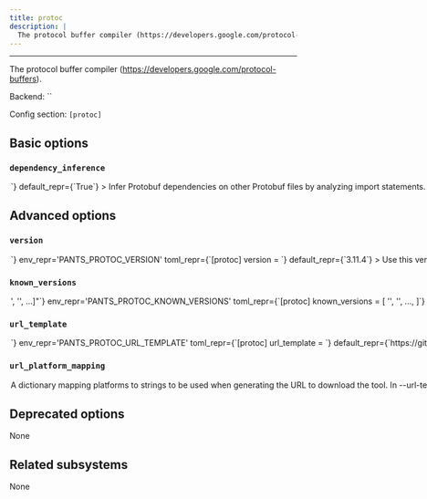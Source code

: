 ```yaml
---
title: protoc
description: |
  The protocol buffer compiler (https://developers.google.com/protocol-buffers).
---
```



---

The protocol buffer compiler (https://developers.google.com/protocol-buffers).

Backend: <span className="color--primary">``</span>

Config section: <span className="color--primary">`[protoc]`</span>

<span className={styles.options}>

## Basic options

### `dependency_inference`

<Option
  cli_repr={`--[no-]protoc-dependency-inference`}
  env_repr='PANTS_PROTOC_DEPENDENCY_INFERENCE'
  toml_repr={`[protoc]
dependency_inference = <bool>`}
  default_repr={`True`}
>

Infer Protobuf dependencies on other Protobuf files by analyzing import statements.

</Option>

## Advanced options

### `version`

<Option
  cli_repr={`--protoc-version=<str>`}
  env_repr='PANTS_PROTOC_VERSION'
  toml_repr={`[protoc]
version = <str>`}
  default_repr={`3.11.4`}
>

Use this version of protoc.

</Option>

### `known_versions`

<Option
  cli_repr={`--protoc-known-versions="['<str>', '<str>', ...]"`}
  env_repr='PANTS_PROTOC_KNOWN_VERSIONS'
  toml_repr={`[protoc]
known_versions = [
    '<str>',
    '<str>',
    ...,
]`}
  default_repr={`[\n  "3.11.4|darwin|8c6af11e1058efe953830ecb38324c0e0fd2fb67df3891896d138c535932e7db|2482119",\n  "3.11.4|linux |6d0f18cd84b918c7b3edd0203e75569e0c8caecb1367bbbe409b45e28514f5be|1591191"\n]`}
>

Known versions to verify downloads against.

Each element is a pipe-separated string of `version|platform|sha256|length`, where:

- `version` is the version string
- `platform` is one of [darwin,linux],
- `sha256` is the 64-character hex representation of the expected sha256
  digest of the download file, as emitted by `shasum -a 256`
- `length` is the expected length of the download file in bytes

E.g., `3.1.2|darwin|6d0f18cd84b918c7b3edd0203e75569e0c7caecb1367bbbe409b44e28514f5be|42813`.

Values are space-stripped, so pipes can be indented for readability if necessary.

</Option>

### `url_template`

<Option
  cli_repr={`--protoc-url-template=<str>`}
  env_repr='PANTS_PROTOC_URL_TEMPLATE'
  toml_repr={`[protoc]
url_template = <str>`}
  default_repr={`https://github.com/protocolbuffers/protobuf/releases/download/v{version}/protoc-{version}-{platform}-x86_64.zip`}
>

URL to download the tool, either as a single binary file or a compressed file (e.g. zip file). You can change this to point to your own hosted file, e.g. to work with proxies.

Use `{version}` to have the value from --version substituted, and `{platform}` to have a value from --url-platform-mapping substituted in, depending on the current platform. For example, https://github.com/.../protoc-&#123;version&#125;-&#123;platform&#125;.zip.

</Option>

### `url_platform_mapping`

<Option
  cli_repr={`--protoc-url-platform-mapping="{'key1': val1, 'key2': val2, ...}"`}
  env_repr='PANTS_PROTOC_URL_PLATFORM_MAPPING'
  toml_repr={`[protoc.url_platform_mapping]
key1 = val1
key2 = val2
...`}
  default_repr={`{\n  "darwin": "osx",\n  "linux": "linux"\n}`}
>

A dictionary mapping platforms to strings to be used when generating the URL to download the tool.

In --url-template, anytime the `{platform}` string is used, Pants will determine the current platform, and substitute `{platform}` with the respective value from your dictionary.

For example, if you define `{"darwin": "apple-darwin", "linux": "unknown-linux"}, and run Pants on Linux, then `&#123;platform&#125;` will be substituted in the --url-template option with unknown-linux.

</Option>

## Deprecated options

None

## Related subsystems

None

</span>
